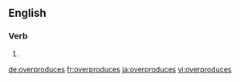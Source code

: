 ==English==

===Verb===
{{head|en}}

# {{en-third-person singular of|overproduce}}

[[de:overproduces]]
[[fr:overproduces]]
[[ja:overproduces]]
[[vi:overproduces]]